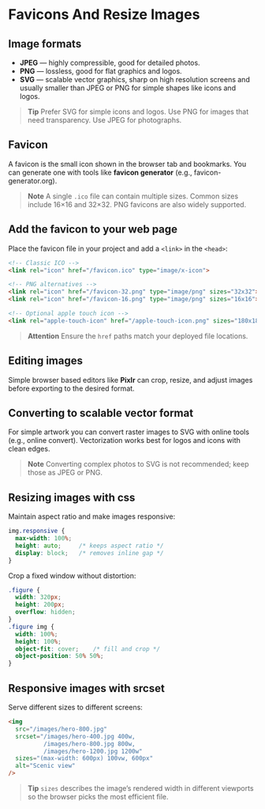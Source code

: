 # Favicons And Resize Images

## Image formats

- **JPEG** — highly compressible, good for detailed photos.
- **PNG** — lossless, good for flat graphics and logos.
- **SVG** — scalable vector graphics, sharp on high resolution screens and usually smaller than JPEG or PNG for simple shapes like icons and logos.

> **Tip**
> Prefer SVG for simple icons and logos. Use PNG for images that need transparency. Use JPEG for photographs.

## Favicon

A favicon is the small icon shown in the browser tab and bookmarks. You can generate one with tools like **favicon generator** (e.g., favicon-generator.org).

> **Note**
> A single `.ico` file can contain multiple sizes. Common sizes include 16×16 and 32×32. PNG favicons are also widely supported.

## Add the favicon to your web page

Place the favicon file in your project and add a `<link>` in the `<head>`:

~~~html
<!-- Classic ICO -->
<link rel="icon" href="/favicon.ico" type="image/x-icon">

<!-- PNG alternatives -->
<link rel="icon" href="/favicon-32.png" type="image/png" sizes="32x32">
<link rel="icon" href="/favicon-16.png" type="image/png" sizes="16x16">

<!-- Optional apple touch icon -->
<link rel="apple-touch-icon" href="/apple-touch-icon.png" sizes="180x180">
~~~

> **Attention**
> Ensure the `href` paths match your deployed file locations.

## Editing images

Simple browser based editors like **Pixlr** can crop, resize, and adjust images before exporting to the desired format.

## Converting to scalable vector format

For simple artwork you can convert raster images to SVG with online tools (e.g., online convert). Vectorization works best for logos and icons with clean edges.

> **Note**
> Converting complex photos to SVG is not recommended; keep those as JPEG or PNG.

## Resizing images with css

Maintain aspect ratio and make images responsive:

~~~css
img.responsive {
  max-width: 100%;
  height: auto;     /* keeps aspect ratio */
  display: block;   /* removes inline gap */
}
~~~

Crop a fixed window without distortion:

~~~css
.figure {
  width: 320px;
  height: 200px;
  overflow: hidden;
}
.figure img {
  width: 100%;
  height: 100%;
  object-fit: cover;    /* fill and crop */
  object-position: 50% 50%;
}
~~~

## Responsive images with srcset

Serve different sizes to different screens:

~~~html
<img
  src="/images/hero-800.jpg"
  srcset="/images/hero-400.jpg 400w,
          /images/hero-800.jpg 800w,
          /images/hero-1200.jpg 1200w"
  sizes="(max-width: 600px) 100vw, 600px"
  alt="Scenic view"
/>
~~~

> **Tip**
> `sizes` describes the image’s rendered width in different viewports so the browser picks the most efficient file.
